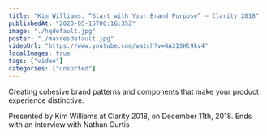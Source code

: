 ```yaml
---
title: "Kim Williams: “Start with Your Brand Purpose” — Clarity 2018"
publishedAt: "2020-05-15T00:16:35Z"
image: "./hqdefault.jpg"
poster: "./maxresdefault.jpg"
videoUrl: "https://www.youtube.com/watch?v=GA31SHl9kv4"
localImages: true
tags: ["video"]
categories: ["unsorted"]
---
```


Creating cohesive brand patterns and components that make your product experience distinctive.

Presented by Kim Williams at Clarity 2018, on December 11th, 2018. Ends with an interview with Nathan Curtis
